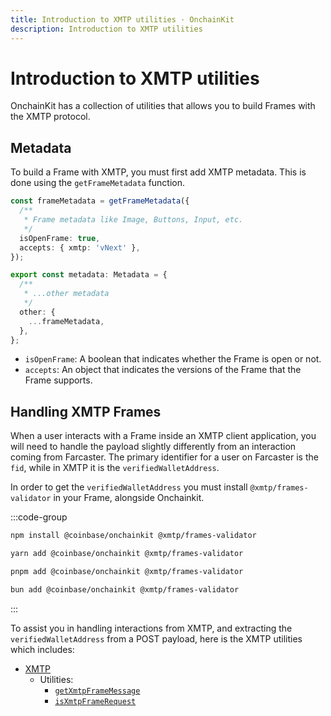 ```yaml
---
title: Introduction to XMTP utilities · OnchainKit
description: Introduction to XMTP utilities
---
```


# Introduction to XMTP utilities

OnchainKit has a collection of utilities that allows you to build Frames with the XMTP protocol.

## Metadata

To build a Frame with XMTP, you must first add XMTP metadata. This is done using the `getFrameMetadata` function.

```ts
const frameMetadata = getFrameMetadata({
  /**
   * Frame metadata like Image, Buttons, Input, etc.
   */
  isOpenFrame: true,
  accepts: { xmtp: 'vNext' },
});

export const metadata: Metadata = {
  /**
   * ...other metadata
   */
  other: {
    ...frameMetadata,
  },
};
```

- `isOpenFrame`: A boolean that indicates whether the Frame is open or not.
- `accepts`: An object that indicates the versions of the Frame that the Frame supports.

## Handling XMTP Frames

When a user interacts with a Frame inside an XMTP client application, you will need to handle the payload slightly differently from an interaction coming from Farcaster. The primary identifier for a user on Farcaster is the `fid`, while in XMTP it is the `verifiedWalletAddress`.

In order to get the `verifiedWalletAddress` you must install `@xmtp/frames-validator` in your Frame, alongside Onchainkit.

:::code-group

```bash [npm]
npm install @coinbase/onchainkit @xmtp/frames-validator
```

```bash [yarn]
yarn add @coinbase/onchainkit @xmtp/frames-validator
```

```bash [pnpm]
pnpm add @coinbase/onchainkit @xmtp/frames-validator
```

```bash [bun]
bun add @coinbase/onchainkit @xmtp/frames-validator
```

:::

To assist you in handling interactions from XMTP, and extracting the `verifiedWalletAddress` from a POST payload, here is the XMTP utilities which includes:

- [XMTP](./introduction)
  - Utilities:
    - [`getXmtpFrameMessage`](./get-xmtp-frame-message)
    - [`isXmtpFrameRequest`](./is-xmtp-frame-request)

